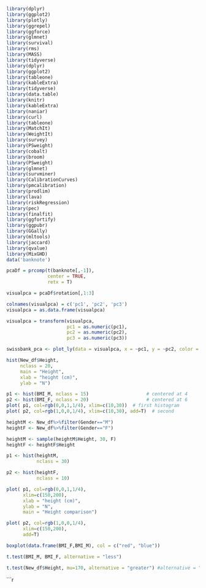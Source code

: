```r
library(dplyr)
library(ggplot2)
library(plotly)
library(ggrepel)
library(ggforce)
library(glmnet)
library(survival)
library(rms)
library(MASS)
library(tidyverse)
library(dplyr)
library(ggplot2)
library(tableone)
library(kableExtra)
library(tidyverse)
library(data.table)
library(knitr)
library(kableExtra)
library(naniar)
library(curl)
library(tableone)
library(MatchIt)
library(WeightIt)
library(survey)
library(PSweight)
library(cobalt)
library(broom)
library(PSweight)
library(glmnet)
library(survminer)
library(CalibrationCurves)
library(pmcalibration)
library(prodlim)
library(lava)
library(riskRegression)
library(pec)
library(finalfit)
library(ggfortify)
library(ggpubr)
library(GGally)
library(mltools)
library(jaccard)
library(qvalue)
library(MixGHD)
data('banknote')
```

```r
pcaDf = prcomp(t(banknote[,-1]),
               center = TRUE,
               retx = T)

visualpca = pcaDf$rotation[,1:3]

colnames(visualpca) = c('pc1', 'pc2', 'pc3')
visualpca = as.data.frame(visualpca)

visualpca = transform(visualpca, 
                      pc1 = as.numeric(pc1),
                      pc2 = as.numeric(pc2),
                      pc3 = as.numeric(pc3))
```

```r
swissbank_pca <- plot_ly(data = visualpca, x = ~pc1, y = ~pc2, color = banknote$Status)
```


```r
hist(New_df$Height,
     nclass = 20,
     main = "Height",
     xlab = "height (cm)",
     ylab = "N")
```

```r
p1 <- hist(BMI_M, nclass = 15)                     # centered at 4
p2 <- hist(BMI_F, nclass = 20)                     # centered at 6
plot( p1, col=rgb(0,0,1,1/4), xlim=c(10,30))  # first histogram
plot( p2, col=rgb(1,0,0,1/4), xlim=c(10,30), add=T)  # second
```


```r
heightM <- New_df%>%filter(Gender=="M")
heightF <- New_df%>%filter(Gender=="F")

heightM <- sample(heightM$Height, 30, F)
heightF <- heightF$Height

p1 <- hist(heightM,
           nclass = 30)

p2 <- hist(heightF,
           nclass = 10)

plot( p1, col=rgb(0,0,1,1/4),
      xlim=c(150,200),
      xlab = "height (cm)",
      ylab = "N",
      main = "Height comparison")

plot( p2, col=rgb(1,0,0,1/4),
      xlim=c(150,200),
      add=T)
```


```r
boxplot(data.frame(BMI_F,BMI_M), col = c("red", "blue"))
```



```r
t.test(BMI_M, BMI_F, alternative = "less")
```

```r
t.test(New_df$Height, mu=170, alternative = "greater") #alternative = "less", when H_1:\mu<170
```


```r

